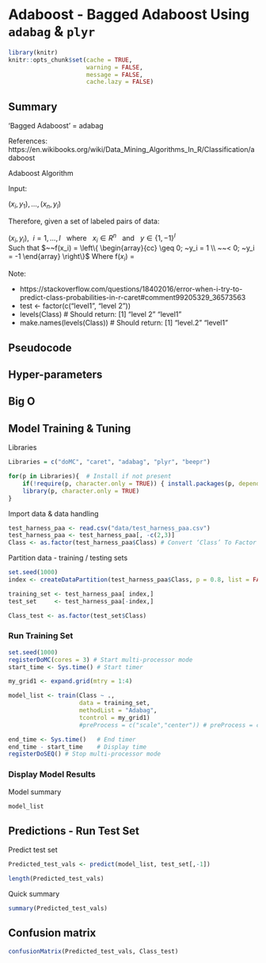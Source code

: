 # Adaboost - Bagged Adaboost Using `adabag` & `plyr`

```r
library(knitr)
knitr::opts_chunk$set(cache = TRUE, 
                      warning = FALSE, 
                      message = FALSE, 
                      cache.lazy = FALSE)
```

## Summary

'Bagged Adaboost' = adabag

References: https://en.wikibooks.org/wiki/Data_Mining_Algorithms_In_R/Classification/adaboost

Adaboost Algorithm

Input:

$(x_i, y_1),...,(x_n, y_l)$

Therefore, given a set of labeled pairs of data: 

$(x_i, y_i),~~ i = 1, ..., l~~$   where  $~~x_i \in R^n~~$ and $~~y \in \{1, -1\}^l$    
Such that $~~f(x_i) = \left\{ \begin{array}{cc} \geq 0; ~y_i = 1 \\ ~~< 0; ~y_i = -1 \end{array} \right\}$
Where f($x_i$) = \brace 

Note:

- https://stackoverflow.com/questions/18402016/error-when-i-try-to-predict-class-probabilities-in-r-caret#comment99205329_36573563
- test <- factor(c("level1", "level 2")) 
- levels(Class) # Should return: [1] "level 2" "level1" 
- make.names(levels(Class)) # Should return: [1] "level.2" "level1"

## Pseudocode



## Hyper-parameters

## Big O

## Model Training & Tuning

Libraries
```r
Libraries = c("doMC", "caret", "adabag", "plyr", "beepr")

for(p in Libraries){  # Install if not present
    if(!require(p, character.only = TRUE)) { install.packages(p, dependencies = TRUE) }
    library(p, character.only = TRUE)
}
```

Import data & data handling

```r
test_harness_paa <- read.csv("data/test_harness_paa.csv")
test_harness_paa <- test_harness_paa[, -c(2,3)]
Class <- as.factor(test_harness_paa$Class) # Convert ‘Class’ To Factor
```

Partition data - training / testing sets

```r
set.seed(1000)
index <- createDataPartition(test_harness_paa$Class, p = 0.8, list = FALSE)

training_set <- test_harness_paa[ index,]
test_set     <- test_harness_paa[-index,]

Class_test <- as.factor(test_set$Class)
```

### Run Training Set 
 
```r
set.seed(1000)
registerDoMC(cores = 3) # Start multi-processor mode
start_time <- Sys.time() # Start timer

my_grid1 <- expand.grid(mtry = 1:4)

model_list <- train(Class ~ .,
                    data = training_set,
                    methodList = "Adabag",
                    tcontrol = my_grid1)
                    #preProcess = c("scale","center")) # preProcess = c("scale","center")

end_time <- Sys.time()   # End timer
end_time - start_time    # Display time
registerDoSEQ() # Stop multi-processor mode
```

### Display Model Results

Model summary

```r
model_list
```

## Predictions - Run Test Set

Predict test set
 
```r
Predicted_test_vals <- predict(model_list, test_set[,-1])

length(Predicted_test_vals)
```

Quick summary

```r
summary(Predicted_test_vals)
```

## Confusion matrix

```r
confusionMatrix(Predicted_test_vals, Class_test)
```



